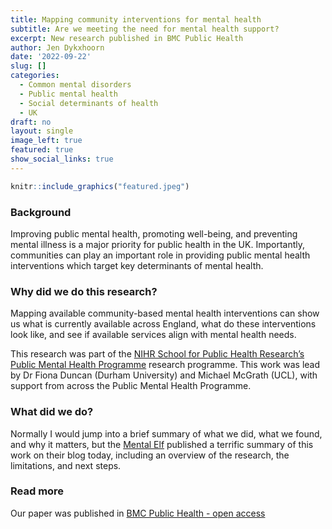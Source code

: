 ---
title: Mapping community interventions for mental health
subtitle: Are we meeting the need for mental health support?   
excerpt: New research published in BMC Public Health
author: Jen Dykxhoorn
date: '2022-09-22'
slug: []
categories:
  - Common mental disorders
  - Public mental health
  - Social determinants of health
  - UK
draft: no
layout: single
image_left: true
featured: true
show_social_links: true
---

```{r, echo=FALSE, out.width="100%", fig.align = 'center', fig.cap=" "}
knitr::include_graphics("featured.jpeg")
```

### Background

Improving public mental health, promoting well-being, and preventing mental illness is a major priority for public health in the UK. Importantly, communities can play an important role in providing public mental health interventions which target key determinants of mental health. 


### Why did we do this research? 

Mapping available community-based mental health interventions can show us what is currently available across England, what do these interventions look like, and see if available services align with mental health needs. 

This research was part of the [NIHR School for Public Health Research's Public Mental Health Programme](https://sphr.nihr.ac.uk/category/research/public-mental-health/) research programme. This work was lead by Dr Fiona Duncan (Durham University) and Michael McGrath (UCL), with support from across the Public Mental Health Programme. 

### What did we do? 

Normally I would jump into a brief summary of what we did, what we found, and why it matters, but the [Mental Elf](https://www.nationalelfservice.net/mental-health/) published a terrific summary of this work on their blog today, including an overview of the research, the limitations, and next steps. 


### Read more

Our paper was published in [BMC Public Health - open access](https://bmcpublichealth.biomedcentral.com/articles/10.1186/s12889-021-11741-5)


